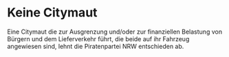 = Keine Citymaut =

Eine Citymaut die zur Ausgrenzung und/oder zur finanziellen Belastung von Bürgern und dem Lieferverkehr führt, die beide auf ihr Fahrzeug angewiesen sind, lehnt die Piratenpartei NRW entschieden ab.
